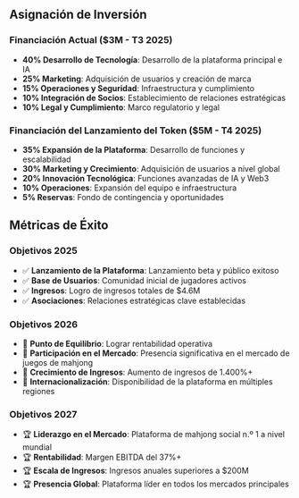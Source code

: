 ## Asignación de Inversión

### Financiación Actual ($3M - T3 2025)
- **40% Desarrollo de Tecnología**: Desarrollo de la plataforma principal e IA
- **25% Marketing**: Adquisición de usuarios y creación de marca
- **15% Operaciones y Seguridad**: Infraestructura y cumplimiento
- **10% Integración de Socios**: Establecimiento de relaciones estratégicas
- **10% Legal y Cumplimiento**: Marco regulatorio y legal

### Financiación del Lanzamiento del Token ($5M - T4 2025)
- **35% Expansión de la Plataforma**: Desarrollo de funciones y escalabilidad
- **30% Marketing y Crecimiento**: Adquisición de usuarios a nivel global
- **20% Innovación Tecnológica**: Funciones avanzadas de IA y Web3
- **10% Operaciones**: Expansión del equipo e infraestructura
- **5% Reservas**: Fondo de contingencia y oportunidades

## Métricas de Éxito

### Objetivos 2025
- ✅ **Lanzamiento de la Plataforma**: Lanzamiento beta y público exitoso
- ✅ **Base de Usuarios**: Comunidad inicial de jugadores activos
- ✅ **Ingresos**: Logro de ingresos totales de $4.6M
- ✅ **Asociaciones**: Relaciones estratégicas clave establecidas

### Objetivos 2026
- 🎯 **Punto de Equilibrio**: Lograr rentabilidad operativa
- 🎯 **Participación en el Mercado**: Presencia significativa en el mercado de juegos de mahjong
- 🎯 **Crecimiento de Ingresos**: Aumento de ingresos de 1.400%+
- 🎯 **Internacionalización**: Disponibilidad de la plataforma en múltiples regiones

### Objetivos 2027
- 🏆 **Liderazgo en el Mercado**: Plataforma de mahjong social n.º 1 a nivel mundial
- 🏆 **Rentabilidad**: Margen EBITDA del 37%+
- 🏆 **Escala de Ingresos**: Ingresos anuales superiores a $200M
- 🏆 **Presencia Global**: Plataforma líder en todos los mercados principales